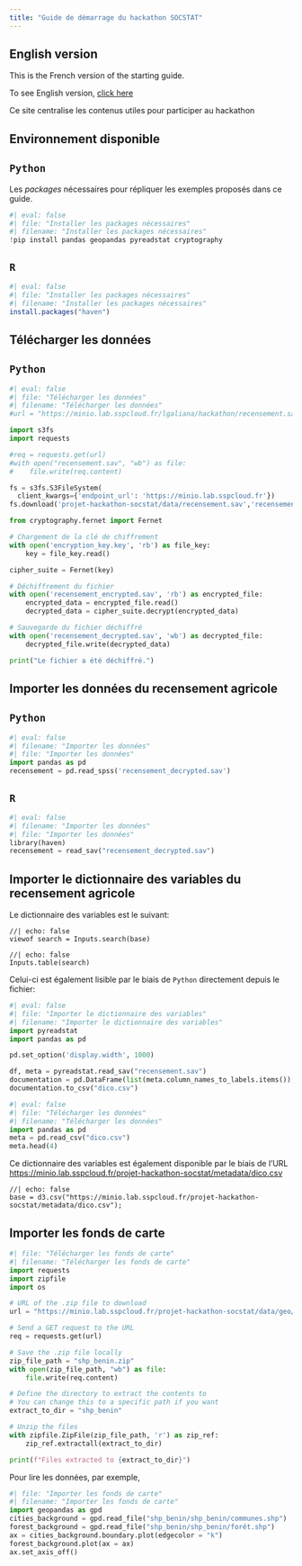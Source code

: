 ```yaml
---
title: "Guide de démarrage du hackathon SOCSTAT"
---
```


::: {.callout-note}
## English version

This is the French version of the starting guide.

To see English version, [click here](/en/index.qmd)
:::

Ce site centralise les contenus utiles pour
participer au hackathon

## Environnement disponible

::: {.panel-tabset group="language"}

## `Python` {.unnumbered .unlisted}

Les _packages_ nécessaires pour répliquer les exemples
proposés dans ce guide.

```python
#| eval: false
#| file: "Installer les packages nécessaires"
#| filename: "Installer les packages nécessaires"
!pip install pandas geopandas pyreadstat cryptography
```

## `R` {.unnumbered .unlisted}

```r
#| eval: false
#| file: "Installer les packages nécessaires"
#| filename: "Installer les packages nécessaires"
install.packages("haven")
```

:::

## Télécharger les données

::: {.panel-tabset group="language"}

## `Python` {.unnumbered .unlisted}

```python
#| eval: false
#| file: "Télécharger les données"
#| filename: "Télécharger les données"
#url = "https://minio.lab.sspcloud.fr/lgaliana/hackathon/recensement.sav"

import s3fs
import requests

#req = requests.get(url)
#with open("recensement.sav", "wb") as file:
#    file.write(req.content)

fs = s3fs.S3FileSystem(
  client_kwargs={'endpoint_url': 'https://minio.lab.sspcloud.fr'})
fs.download('projet-hackathon-socstat/data/recensement.sav','recensement.sav')
```

```python
from cryptography.fernet import Fernet

# Chargement de la clé de chiffrement
with open('encryption_key.key', 'rb') as file_key:
    key = file_key.read()

cipher_suite = Fernet(key)

# Déchiffrement du fichier
with open('recensement_encrypted.sav', 'rb') as encrypted_file:
    encrypted_data = encrypted_file.read()
    decrypted_data = cipher_suite.decrypt(encrypted_data)

# Sauvegarde du fichier déchiffré
with open('recensement_decrypted.sav', 'wb') as decrypted_file:
    decrypted_file.write(decrypted_data)

print("Le fichier a été déchiffré.")
```

:::


## Importer les données du recensement agricole

::: {.panel-tabset group="language"}

## `Python` {.unnumbered .unlisted}

```python
#| eval: false
#| filename: "Importer les données"
#| file: "Importer les données"
import pandas as pd
recensement = pd.read_spss('recensement_decrypted.sav')
```

## `R` {.unnumbered .unlisted}

```python
#| eval: false
#| filename: "Importer les données"
#| file: "Importer les données"
library(haven)
recensement = read_sav("recensement_decrypted.sav")
```


:::


## Importer le dictionnaire des variables du recensement agricole

Le dictionnaire des variables est le suivant:

```ojs
//| echo: false
viewof search = Inputs.search(base)
```

```ojs
//| echo: false
Inputs.table(search)
```


Celui-ci est également lisible par le biais de `Python`
directement depuis le fichier:

```python
#| eval: false
#| file: "Importer le dictionnaire des variables"
#| filename: "Importer le dictionnaire des variables"
import pyreadstat
import pandas as pd

pd.set_option('display.width', 1000)

df, meta = pyreadstat.read_sav("recensement.sav")
documentation = pd.DataFrame(list(meta.column_names_to_labels.items()), columns=['variable', 'description'])
documentation.to_csv("dico.csv")
```


```python
#| eval: false
#| file: "Télécharger les données"
#| filename: "Télécharger les données"
import pandas as pd
meta = pd.read_csv("dico.csv")
meta.head(4)
```

Ce dictionnaire des variables est également disponible
par le biais de l'URL [https://minio.lab.sspcloud.fr/projet-hackathon-socstat/metadata/dico.csv](https://minio.lab.sspcloud.fr/projet-hackathon-socstat/metadata/dico.csv)


```ojs
//| echo: false
base = d3.csv("https://minio.lab.sspcloud.fr/projet-hackathon-socstat/metadata/dico.csv");
```


## Importer les fonds de carte

```python
#| file: "Télécharger les fonds de carte"
#| filename: "Télécharger les fonds de carte"
import requests
import zipfile
import os

# URL of the .zip file to download
url = "https://minio.lab.sspcloud.fr/projet-hackathon-socstat/data/geo/shp_benin.zip"

# Send a GET request to the URL
req = requests.get(url)

# Save the .zip file locally
zip_file_path = "shp_benin.zip"
with open(zip_file_path, "wb") as file:
    file.write(req.content)

# Define the directory to extract the contents to
# You can change this to a specific path if you want
extract_to_dir = "shp_benin"

# Unzip the files
with zipfile.ZipFile(zip_file_path, 'r') as zip_ref:
    zip_ref.extractall(extract_to_dir)

print(f"Files extracted to {extract_to_dir}")
```

Pour lire les données, par exemple, 

```python
#| file: "Importer les fonds de carte"
#| filename: "Importer les fonds de carte"
import geopandas as gpd
cities_background = gpd.read_file("shp_benin/shp_benin/communes.shp")
forest_background = gpd.read_file("shp_benin/shp_benin/forêt.shp")
ax = cities_background.boundary.plot(edgecolor = "k")
forest_background.plot(ax = ax)
ax.set_axis_off()
```





